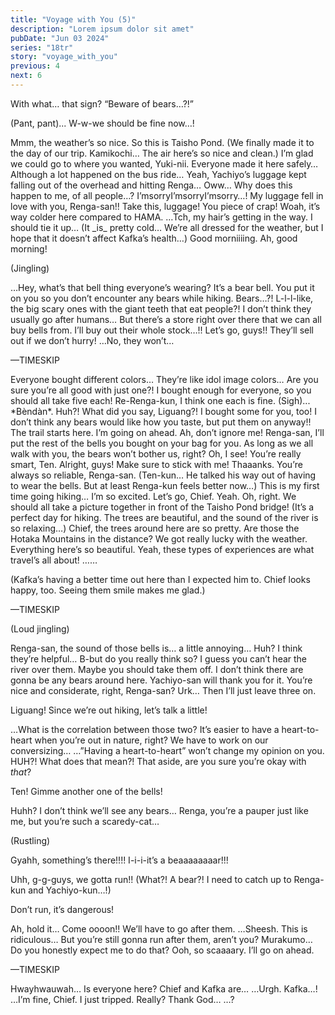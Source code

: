 ```yaml
---
title: "Voyage with You (5)"
description: "Lorem ipsum dolor sit amet"
pubDate: "Jun 03 2024"
series: "18tr"
story: "voyage_with_you"
previous: 4
next: 6
---
```



<Location name="Nagano, Kamikochi - Taisho Pond Bridge" />

<Bubble character="Renga">
With what… that sign? “Beware of bears…?!”

(Pant, pant)... W-w-we should be fine now…!
</Bubble>

<Bubble character="Kafka">
Mmm, the weather’s so nice. So this is Taisho Pond.
</Bubble>

<Bubble character="Yukikaze">
(We finally made it to the day of our trip. Kamikochi… The air here’s so nice and clean.)
</Bubble>

<Bubble character="MC">
I’m glad we could go to where you wanted, Yuki-nii. Everyone made it here safely… Although a lot happened on the bus ride…
</Bubble>

<Bubble character="Yukikaze">
Yeah, Yachiyo’s luggage kept falling out of the overhead and hitting Renga…
</Bubble>

<Bubble character="Renga">
Oww… Why does this happen to me, of all people…?
</Bubble>

<Bubble character="Yachiyo">
I’msorryI’msorryI’msorry…! My luggage fell in love with you, Renga-san!! Take this, luggage! You piece of crap!
</Bubble>

<Bubble character="Ten">
Woah, it’s way colder here compared to HAMA.
</Bubble>

<Bubble character="Liguang">
…Tch, my hair’s getting in the way. I should tie it up…
</Bubble>

<Bubble character="MC">
(It _is_ pretty cold… We’re all dressed for the weather, but I hope that it doesn’t affect Kafka’s health…)
</Bubble>

<Bubble character="Hiker">
Good morniiiing.
</Bubble>

<Bubble character="MC">
Ah, good morning!
</Bubble>

(Jingling)

<Bubble character="Renga">
…Hey, what’s that bell thing everyone’s wearing?
</Bubble>

<Bubble character="Kafka">
It’s a bear bell. You put it on you so you don’t encounter any bears while hiking.
</Bubble>

<Bubble character="Renga">
Bears…?! L-l-l-like, the big scary ones with the giant teeth that eat people?!
</Bubble>

<Bubble character="MC">
I don’t think they usually go after humans… But there’s a store right over there that we can all buy bells from.
</Bubble>

<Bubble character="Renga">
I’ll buy out their whole stock…!! Let’s go, guys!! They’ll sell out if we don’t hurry!
</Bubble>

<Bubble character="Liguang">
…No, they won’t…
</Bubble>

—TIMESKIP

<Bubble character="Yachiyo">
Everyone bought different colors… They’re like idol image colors…
</Bubble>

<Bubble character="Renga">
Are you sure you’re all good with just one?! I bought enough for everyone, so you should all take five each!
</Bubble>

<Bubble character="MC">
Re-Renga-kun, I think one each is fine.
</Bubble>

<Bubble character="Liguang">
(Sigh)... *Bèndàn*.
</Bubble>

<Bubble character="Renga">
Huh?! What did you say, Liguang?! I bought some for you, too! I don’t think any bears would like how you taste, but put them on anyway!!
</Bubble>

<Bubble character="Liguang">
The trail starts here. I’m going on ahead.
</Bubble>

<Bubble character="Renga">
Ah, don’t ignore me!
</Bubble>

<Bubble character="Ten">
Renga-san, I’ll put the rest of the bells you bought on your bag for you. As long as we all walk with you, the bears won’t bother us, right?
</Bubble>

<Bubble character="Renga">
Oh, I see! You’re really smart, Ten. Alright, guys! Make sure to stick with me!
</Bubble>

<Bubble character="Ten">
Thaaanks. You’re always so reliable, Renga-san.
</Bubble>

<Bubble character="MC">
(Ten-kun… He talked his way out of having to wear the bells. But at least Renga-kun feels better now…)
</Bubble>

<Bubble character="Kafka">
This is my first time going hiking… I’m so excited. Let’s go, Chief.
</Bubble>

<Bubble character="MC">
Yeah. Oh, right. We should all take a picture together in front of the Taisho Pond bridge!
</Bubble>

<Location name="Nagano, Kamikochi - Hiking Trail" />

<Bubble character="Yukikaze">
(It’s a perfect day for hiking. The trees are beautiful, and the sound of the river is so relaxing…)
</Bubble>

<Bubble character="Kafka">
Chief, the trees around here are so pretty. Are those the Hotaka Mountains in the distance?
</Bubble>

<Bubble character="MC">
We got really lucky with the weather. Everything here’s so beautiful.
</Bubble>

<Bubble character="Kafka">
Yeah, these types of experiences are what travel’s all about!
</Bubble>

<Bubble character="Yukikaze">
……

(Kafka’s having a better time out here than I expected him to. Chief looks happy, too. Seeing them smile makes me glad.)

—TIMESKIP

(Loud jingling)
</Bubble>

<Bubble character="Yachiyo">
Renga-san, the sound of those bells is… a little annoying…
</Bubble>

<Bubble character="Renga">
Huh? I think they’re helpful… B-but do you really think so? I guess you can’t hear the river over them.
</Bubble>

<Bubble character="Ten">
Maybe you should take them off. I don’t think there are gonna be any bears around here. Yachiyo-san will thank you for it. You’re nice and considerate, right, Renga-san?
</Bubble>

<Bubble character="Renga">
Urk… Then I’ll just leave three on.

Liguang! Since we’re out hiking, let’s talk a little!
</Bubble>

<Bubble character="Liguang">
…What is the correlation between those two?
</Bubble>

<Bubble character="Renga">
It’s easier to have a heart-to-heart when you’re out in nature, right? We have to work on our conversizing…
</Bubble>

<Bubble character="Liguang">
…”Having a heart-to-heart” won’t change my opinion on you.
</Bubble>

<Bubble character="Renga">
HUH?! What does that mean?!
</Bubble>

<Bubble character="Liguang">
That aside, are you sure you’re okay with <em>that</em>?

Ten! Gimme another one of the bells!
</Bubble>

<Bubble character="Yachiyo">
Huhh? I don’t think we’ll see any bears… Renga, you’re a pauper just like me, but you’re such a scaredy-cat…

(Rustling)

Gyahh, something’s there!!!! I-i-i-it’s a beaaaaaaaar!!!
</Bubble>

<Bubble character="Renga">
Uhh, g-g-guys, we gotta run!!
</Bubble>

<Bubble character="MC">
(What?! A bear?! I need to catch up to Renga-kun and Yachiyo-kun…!)

Don’t run, it’s dangerous!
</Bubble>

<Bubble character="Kafka">
Ah, hold it… Come oooon!!
</Bubble>

<Bubble character="Yukikaze">
We’ll have to go after them.
</Bubble>

<Bubble character="Ten">
…Sheesh.
</Bubble>

<Bubble character="Liguang">
This is ridiculous…
</Bubble>

<Bubble character="Ten">
But you’re still gonna run after them, aren’t you?
</Bubble>

<Bubble character="Liguang">
Murakumo… Do you honestly expect me to do that?
</Bubble>

<Bubble character="Ten">
Ooh, so scaaaary. I’ll go on ahead.
</Bubble>

—TIMESKIP

<Bubble character="Yachiyo">
Hwayhwauwah…
</Bubble>

<Bubble character="Yukikaze">
Is everyone here? Chief and Kafka are…
</Bubble>

<Bubble character="Kafka">
…Urgh.
</Bubble>

<Bubble character="MC">
Kafka…!
</Bubble>

<Bubble character="Kafka">
…I’m fine, Chief. I just tripped.
</Bubble>

<Bubble character="MC">
Really? Thank God…
</Bubble>

<Bubble character="Yukikaze">
…?
</Bubble>
